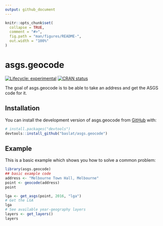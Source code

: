 ```yaml
---
output: github_document
---
```


<!-- README.md is generated from README.Rmd. Please edit that file -->

```r
knitr::opts_chunk$set(
  collapse = TRUE,
  comment = "#>",
  fig.path = "man/figures/README-",
  out.width = "100%"
)
```

# asgs.geocode

<!-- badges: start -->
[![Lifecycle: experimental](https://img.shields.io/badge/lifecycle-experimental-orange.svg)](https://lifecycle.r-lib.org/articles/stages.html#experimental)
[![CRAN status](https://www.r-pkg.org/badges/version/asgs.geocode)](https://CRAN.R-project.org/package=asgs.geocode)
<!-- badges: end -->

The goal of asgs.geocode is to be able to take an address and get the ASGS code for it.

## Installation

You can install the development version of asgs.geocode from [GitHub](https://github.com/) with:

``` r
# install.packages("devtools")
devtools::install_github("baslat/asgs.geocode")
```

## Example

This is a basic example which shows you how to solve a common problem:

```r
library(asgs.geocode)
## basic example code
address <- "Melbourne Town Hall, Melbourne"
point <- geocode(address)
point

lga <- get_asgs(point, 2016, "lga")
# Get the LGA
lga
# See available year-geography layers
layers <- get_layers()
layers
```
